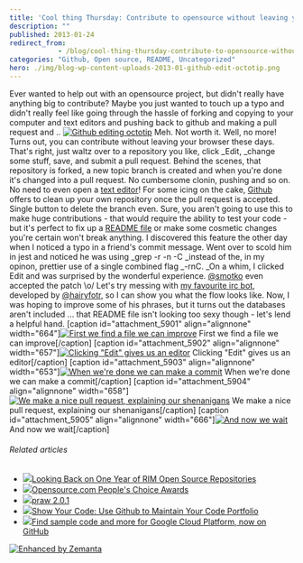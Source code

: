```yaml
---
title: 'Cool thing Thursday: Contribute to opensource without leaving your browser'
description: ""
published: 2013-01-24
redirect_from: 
            - /blog/cool-thing-thursday-contribute-to-opensource-without-leaving-your-browser/swizec/5900
categories: "Github, Open source, README, Uncategorized"
hero: ./img/blog-wp-content-uploads-2013-01-github-edit-octotip.png
---
```

Ever wanted to help out with an opensource project, but didn&#x27;t really have anything big to contribute? Maybe you just wanted to touch up a typo and didn&#x27;t really feel like going through the hassle of forking and copying to your computer and text editors and pushing back to github and making a pull request and .. [![Github editing octotip](http://swizec.com/blog/wp-content/uploads/2013/01/github-edit-octotip.png "Github editing octotip")](./img/blog-wp-content-uploads-2013-01-github-edit-octotip.png) Meh. Not worth it. Well, no more! Turns out, you can contribute without leaving your browser these days. That&#x27;s right, just waltz over to a repository you like, click _Edit, _change some stuff, save, and submit a pull request. Behind the scenes, that repository is forked, a new topic branch is created and when you&#x27;re done it&#x27;s changed into a pull request. No cumbersome clonin, pushing and so on. No need to even open a [text editor](http://en.wikipedia.org/wiki/Text_editor "Text editor")! For some icing on the cake, [Github](http://github.com "GitHub") offers to clean up your own repository once the pull request is accepted. Single button to delete the branch even. Sure, you aren&#x27;t going to use this to make huge contributions - that would require the ability to test your code - but it&#x27;s perfect to fix up a [README file](http://en.wikipedia.org/wiki/README "README") or make some cosmetic changes you&#x27;re certain won&#x27;t break anything. I discovered this feature the other day when I noticed a typo in a friend&#x27;s commit message. Went over to scold him in jest and noticed he was using _grep -r -n -C _instead of the, in my opinon, prettier use of a single combined flag _-rnC. _On a whim, I clicked Edit and was surprised by the wonderful experience. [@smotko](https://twitter.com/smotko) even accepted the patch \\o/ Let&#x27;s try messing with [my favourite irc bot](https://github.com/HairyFotr/haibot), developed by [@hairyfotr](https://twitter.com/hairyfotr), so I can show you what the flow looks like. Now, I was hoping to improve some of his phrases, but it turns out the databases aren&#x27;t included ... that README file isn&#x27;t looking too sexy though - let&#x27;s lend a helpful hand. \[caption id=&quot;attachment_5901&quot; align=&quot;alignnone&quot; width=&quot;664&quot;][![First we find a file we can improve](http://swizec.com/blog/wp-content/uploads/2013/01/github-editing-step1.png "First we find a file we can improve")](./img/blog-wp-content-uploads-2013-01-github-editing-step1.png) First we find a file we can improve\[/caption] \[caption id=&quot;attachment_5902&quot; align=&quot;alignnone&quot; width=&quot;657&quot;][![Clicking &quot;Edit&quot; gives us an editor](http://swizec.com/blog/wp-content/uploads/2013/01/github-editing-step2.png "Clicking &quot;Edit&quot; gives us an editor")](./img/blog-wp-content-uploads-2013-01-github-editing-step2.png) Clicking &quot;Edit&quot; gives us an editor\[/caption] \[caption id=&quot;attachment_5903&quot; align=&quot;alignnone&quot; width=&quot;653&quot;][![When we&#x27;re done we can make a commit](http://swizec.com/blog/wp-content/uploads/2013/01/github-editing-step3.png "When we&#x27;re done we can make a commit")](./img/blog-wp-content-uploads-2013-01-github-editing-step3.png) When we&#x27;re done we can make a commit\[/caption] \[caption id=&quot;attachment_5904&quot; align=&quot;alignnone&quot; width=&quot;658&quot;][![We make a nice pull request, explaining our shenanigans](http://swizec.com/blog/wp-content/uploads/2013/01/github-editing-step4.png "We make a nice pull request, explaining our shenanigans")](./img/blog-wp-content-uploads-2013-01-github-editing-step4.png) We make a nice pull request, explaining our shenanigans\[/caption] \[caption id=&quot;attachment_5905&quot; align=&quot;alignnone&quot; width=&quot;666&quot;][![And now we wait](http://swizec.com/blog/wp-content/uploads/2013/01/github-editing-step6.png "And now we wait")](./img/blog-wp-content-uploads-2013-01-github-editing-step6.png) And now we wait\[/caption]

###### Related articles

- [![](http://i.zemanta.com/noimg_98_80_80.jpg)](http://devblog.blackberry.com/2011/10/rim-open-source/)[Looking Back on One Year of RIM Open Source Repositories](http://devblog.blackberry.com/2011/10/rim-open-source/)
- [![](http://i.zemanta.com/140123028_80_80.jpg)](http://www.web2learning.net/archives/8132)[Opensource.com People&#x27;s Choice Awards](http://www.web2learning.net/archives/8132)
- [![](http://i.zemanta.com/138969943_80_80.jpg)](http://pypi.python.org/pypi/praw/2.0.1)[praw 2.0.1](http://pypi.python.org/pypi/praw/2.0.1)
- [![](http://i.zemanta.com/138072280_80_80.jpg)](http://theindustry.cc/2013/01/14/show-your-code-use-github-to-maintain-your-code-portfolio/)[Show Your Code: Use Github to Maintain Your Code Portfolio](http://theindustry.cc/2013/01/14/show-your-code-use-github-to-maintain-your-code-portfolio/)
- [![](http://i.zemanta.com/139938862_80_80.jpg)](http://googledevelopers.blogspot.com/2013/01/find-sample-code-and-more-for-google.html)[Find sample code and more for Google Cloud Platform, now on GitHub](http://googledevelopers.blogspot.com/2013/01/find-sample-code-and-more-for-google.html)

[![Enhanced by Zemanta](http://img.zemanta.com/zemified_e.png?x-id=b0b29354-f38b-4832-980f-00c0f0c56972)](http://www.zemanta.com/?px "Enhanced by Zemanta")